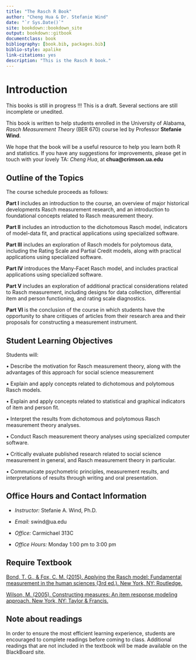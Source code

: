 ```yaml
--- 
title: "The Rasch R Book"
author: "Cheng Hua & Dr. Stefanie Wind"
date: "`r Sys.Date()`"
site: bookdown::bookdown_site
output: bookdown::gitbook
documentclass: book
bibliography: [book.bib, packages.bib]
biblio-style: apalike
link-citations: yes
description: "This is the Rasch R book."
---
```


# Introduction

This books is still in progress !!! This is a draft. Several sections are still incomplete or unedited.

This book is written to help students enrolled in the University of Alabama, *Rasch Measurement Theory* (BER 670) course led by Professor **Stefanie Wind**.

We hope that the book will be a useful resource to help you learn both R and statistics. If you have any suggestions for improvements, please get in touch with your lovely TA: *Cheng Hua*, at **chua@crimson.ua.edu** 

## Outline of the Topics

The course schedule proceeds as follows: 

**Part I** includes an introduction to the course, an overview of major historical developments Rasch measurement research, and an introduction to foundational concepts related to Rasch measurement theory.

**Part II** includes an introduction to the dichotomous Rasch model, indicators of model-data fit, and practical applications using specialized software.

**Part III** includes an exploration of Rasch models for polytomous data, including the Rating Scale and Partial Credit models, along with practical applications using specialized software.

**Part IV** introduces the Many-Facet Rasch model, and includes practical applications using specialized software.

**Part V** includes an exploration of additional practical considerations related to Rasch measurement, including designs for data collection, differential item and person functioning, and rating scale diagnostics.

**Part VI** is the conclusion of the course in which students have the opportunity to share critiques of articles from their research area and their proposals for constructing a measurement instrument.  

## Student Learning Objectives

Students will: 

•	Describe the motivation for Rasch measurement theory, along with the advantages of this approach for social science measurement

•	Explain and apply concepts related to dichotomous and polytomous Rasch models.

•	Explain and apply concepts related to statistical and graphical indicators of item and person fit.

•	Interpret the results from dichotomous and polytomous Rasch measurement theory analyses.

•	Conduct Rasch measurement theory analyses using specialized computer software.

•	Critically evaluate published research related to social science measurement in general, and Rasch measurement theory in particular.

•	Communicate psychometric principles, measurement results, and interpretations of results through writing and oral presentation.

## Office Hours and Contact Information

- *Instructor:* Stefanie A. Wind, Ph.D.

- *Email:* swind@ua.edu

- *Office:* Carmichael 313C

- *Office Hours:* Monday 1:00 pm to 3:00 pm

## Require Textbook
[Bond, T. G., & Fox, C. M. (2015). Applying the Rasch model: Fundamental measurement in the human sciences (3rd ed.). New York, NY: Routledge.](https://stdbooks.com/product/applying-the-rasch-model/?gclid=CjwKCAjwsan5BRAOEiwALzomX1cL2WwCUoLU01YnsW2pQMH2W0QzbHnx6I8DtsxmTez3luPnWFLy5RoC-nUQAvD_BwE)

[Wilson, M. (2005). Constructing measures: An item response modeling approach. New York, NY: Taylor & Francis.](https://books.google.com/books/about/Constructing_Measures.html?id=yC0DN2ncFEIC)

## Note about readings {-}

In order to ensure the most efficient learning experience, students are encouraged to complete readings before coming to class. Additional readings that are not included in the textbook will be made available on the BlackBoard site.



